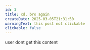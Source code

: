 ---
id: 3
title: xd, bro again
createDate: 2025-03-05T21:31:50
warningText: this post not clickable
clickable: false
---

user dont get this content
